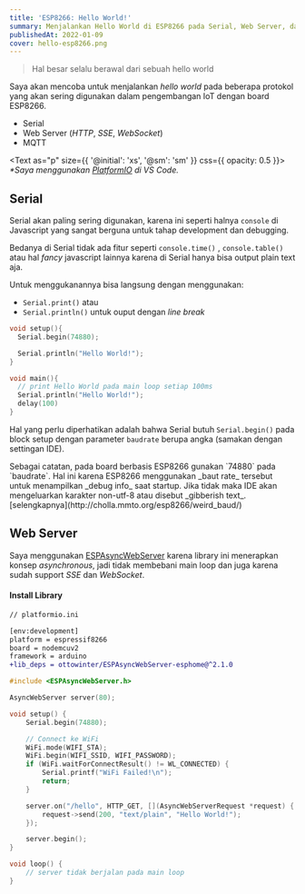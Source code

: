 ```yaml
---
title: 'ESP8266: Hello World!'
summary: Menjalankan Hello World di ESP8266 pada Serial, Web Server, dan MQTT
publishedAt: 2022-01-09
cover: hello-esp8266.png
---
```


> Hal besar selalu berawal dari sebuah hello world

Saya akan mencoba untuk menjalankan _hello world_ pada beberapa protokol yang akan sering digunakan dalam pengembangan IoT dengan board ESP8266.

- Serial
- Web Server (_HTTP_, _SSE_, _WebSocket_)
- MQTT

<Text as="p" size={{ '@initial': 'xs', '@sm': 'sm' }} css={{ opacity: 0.5 }}>
  <em>*Saya menggunakan [PlatformIO](https://platformio.org/) di VS Code.</em>
</Text>

## Serial

Serial akan paling sering digunakan, karena ini seperti halnya `console` di Javascript yang sangat berguna untuk tahap development dan debugging.

Bedanya di Serial tidak ada fitur seperti `console.time()` , `console.table()` atau hal _fancy_ javascript lainnya karena di Serial hanya bisa output plain text aja.

Untuk menggukanannya bisa langsung dengan menggunakan:

- `Serial.print()` atau
- `Serial.println()` untuk ouput dengan _line break_

```ino {1-11}
void setup(){
  Serial.begin(74880);

  Serial.println("Hello World!");
}

void main(){
  // print Hello World pada main loop setiap 100ms
  Serial.println("Hello World!");
  delay(100)
}
```

Hal yang perlu diperhatikan adalah bahwa Serial butuh `Serial.begin()` pada block setup dengan parameter `baudrate` berupa angka (samakan dengan settingan IDE).

<Callout type="info">
  Sebagai catatan, pada board berbasis ESP8266 gunakan `74880` pada `baudrate`.
  Hal ini karena ESP8266 menggunakan _baut rate_ tersebut untuk menampilkan
  _debug info_ saat startup. Jika tidak maka IDE akan mengeluarkan karakter
  non-utf-8 atau disebut _gibberish text_.
  [selengkapnya](http://cholla.mmto.org/esp8266/weird_baud/)
</Callout>

## Web Server

Saya menggunakan [ESPAsyncWebServer](https://github.com/me-no-dev/ESPAsyncWebServer) karena library ini menerapkan konsep _asynchronous_, jadi tidak membebani main loop dan juga karena sudah support _SSE_ dan _WebSocket_.

#### Install Library

```diff {7}
// platformio.ini

[env:development]
platform = espressif8266
board = nodemcuv2
framework = arduino
+lib_deps = ottowinter/ESPAsyncWebServer-esphome@^2.1.0
```

```ino {1-3,16-20} showLineNumbers
#include <ESPAsyncWebServer.h>

AsyncWebServer server(80);

void setup() {
    Serial.begin(74880);

    // Connect ke WiFi
    WiFi.mode(WIFI_STA);
    WiFi.begin(WIFI_SSID, WIFI_PASSWORD);
    if (WiFi.waitForConnectResult() != WL_CONNECTED) {
        Serial.printf("WiFi Failed!\n");
        return;
    }

    server.on("/hello", HTTP_GET, [](AsyncWebServerRequest *request) {
        request->send(200, "text/plain", "Hello World!");
    });

    server.begin();
}

void loop() {
    // server tidak berjalan pada main loop
}
```
